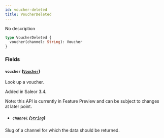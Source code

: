 ```yaml
---
id: voucher-deleted
title: VoucherDeleted
---
```


No description

```graphql
type VoucherDeleted {
  voucher(channel: String): Voucher
}
```

### Fields

#### `voucher` ([`Voucher`](../../../developer/api-reference/objects/voucher))

Look up a voucher.

Added in Saleor 3.4.

Note: this API is currently in Feature Preview and can be subject to changes at later point.

- ##### `channel` ([`String`](../../../developer/api-reference/scalars/string))

Slug of a channel for which the data should be returned.
